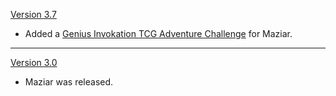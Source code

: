 {{Change History/Header}}
[[Version 3.7]]
* Added a [[Genius Invokation TCG/Stage/Maziar/Storefront Tidiness|Genius Invokation TCG Adventure Challenge]] for Maziar.
----
[[Version 3.0]]
* Maziar was released.